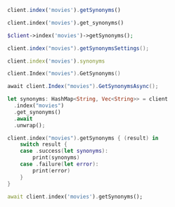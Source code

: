 <CodeGroup>

```javascript JS
client.index('movies').getSynonyms()
```

```python Python
client.index('movies').get_synonyms()
```

```php PHP
$client->index('movies')->getSynonyms();
```

```java Java
client.index("movies").getSynonymsSettings();
```

```ruby Ruby
client.index('movies').synonyms
```

```go Go
client.Index("movies").GetSynonyms()
```

```csharp C#
await client.Index("movies").GetSynonymsAsync();
```

```rust Rust
let synonyms: HashMap<String, Vec<String>> = client
  .index("movies")
  .get_synonyms()
  .await
  .unwrap();
```

```swift Swift
client.index("movies").getSynonyms { (result) in
    switch result {
    case .success(let synonyms):
        print(synonyms)
    case .failure(let error):
        print(error)
    }
}
```

```dart Dart
await client.index('movies').getSynonyms();
```
</CodeGroup>